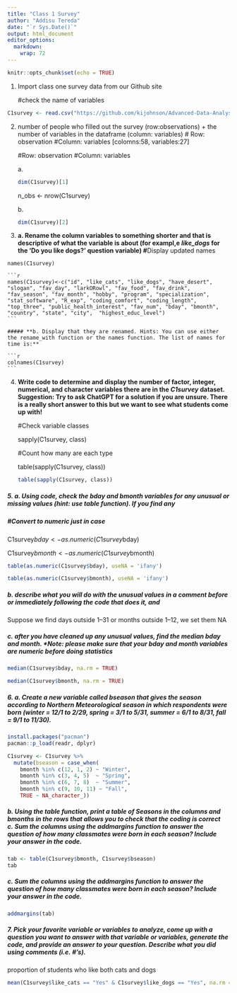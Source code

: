 ---
title: "Class 1 Survey"
author: "Addisu Tereda"
date: "`r Sys.Date()`"
output: html_document
editor_options: 
  markdown: 
    wrap: 72
---

```{r setup, include=FALSE}
knitr::opts_chunk$set(echo = TRUE)
```

1.  Import class one survey data from our Github site

    #check the name of variables

```{r}
C1survey <- read.csv("https://github.com/kijohnson/Advanced-Data-Analysis/raw/refs/heads/main/Class%201%20Survey%20Fall%202025%202.csv")
```

2.  number of people who filled out the survey (row:observations) + the
    number of variables in the dataframe (column: variables) \# Row:
    observation #Column: variables [colomns:58, variables:27]

    #Row: observation #Column: variables

    a\.

    ```{r}
    dim(C1survey)[1]

    ```

    n_obs \<- nrow(C1survey)

    b\.

    ```{r}
    dim(C1survey)[2]
    ```

3.   **a. Rename the column variables to something shorter and that is
    descriptive of what the variable is about (for exampl,e *like_dogs*
    for the ‘Do you like dogs?’ question variable) \#**Display updated
    names

    names(C1survey)

    ```{r}
    names(C1survey)<-c("id", "like_cats", "like_dogs", "have_desert", "slogan", "fav_day", "larkORowl", "fav_food", "fav_drink", "fav_season", "fav_month", "hobby", "program", "specialization", "stat_software", "R_exp", "coding_comfort", "coding_length", "top_three", "public_health_interest", "fav_num", "bday", "bmonth", "country", "state", "city",  "highest_educ_level")
    ```

    ##### **b. Display that they are renamed. Hints: You can use either the rename_with function or the names function. The list of names for time is:**

    ```{r}
    colnames(C1survey)
    ```

4.  **Write code to determine and display the number of factor, integer,
    numerical, and character variables there are in the *C1survey*
    dataset. Suggestion: Try to ask ChatGPT for a solution if you are
    unsure. There is a really short answer to this but we want to see
    what students come up with!**

    #Check variable classes

    sapply(C1survey, class)

    #Count how many are each type

    table(sapply(C1survey, class))

    ```{r}

    table(sapply(C1survey, class))

    ```

##### **5. a. Using code, check the *bday* and *bmonth* variables for any unusual or missing values (hint: use table function). If you find any**

##### #Convert to numeric just in case

C1survey$bday <- as.numeric(C1survey$bday)

C1survey$bmonth <- as.numeric(C1survey$bmonth)

```{r}
table(as.numeric(C1survey$bday), useNA = 'ifany')
```

```{r}
table(as.numeric(C1survey$bmonth), useNA = 'ifany')
```

##### **b. describe what you will do with the unusual values in a comment before or immediately following the code that does it, and**

Suppose we find days outside 1–31 or months outside 1–12, we set them NA

#####  **c. after you have cleaned up any unusual values, find the median bday and month. \*Note: please make sure that your bday and month variables are numeric before doing statistics**

```{r}
median(C1survey$bday, na.rm = TRUE)
```

```{r}
median(C1survey$bmonth, na.rm = TRUE)
```

##### **6. a. Create a new variable called *bseason* that gives the season according to Northern Meteorological season in which respondents were born (winter = 12/1 to 2/29, spring = 3/1 to 5/31, summer = 6/1 to 8/31, fall = 9/1 to 11/30).** 

```{r}
install.packages("pacman")
pacman::p_load(readr, dplyr)
```

```{r}
C1survey <- C1survey %>%
  mutate(bseason = case_when(
    bmonth %in% c(12, 1, 2) ~ "Winter",
    bmonth %in% c(3, 4, 5)  ~ "Spring",
    bmonth %in% c(6, 7, 8)  ~ "Summer",
    bmonth %in% c(9, 10, 11) ~ "Fall",
    TRUE ~ NA_character_))

```

##### **b. Using the table function, print a table of Seasons in the columns and bmonths in the rows that allows you to check that the coding is correct c. Sum the columns using the addmargins function to answer the question of how many classmates were born in each season? Include your answer in the code.**

```{r}
tab <- table(C1survey$bmonth, C1survey$bseason)
tab
```

##### **c. Sum the columns using the addmargins function to answer the question of how many classmates were born in each season? Include your answer in the code.**

```{r}
addmargins(tab)
```

##### **7. Pick your favorite variable or variables to analyze, come up with a question you want to answer with that variable or variables, generate the code, and provide an answer to your question. Describe what you did using comments (i.e. #’s).**

proportion of students who like both cats and dogs

```{r}
mean(C1survey$like_cats == "Yes" & C1survey$like_dogs == "Yes", na.rm = TRUE)
```
